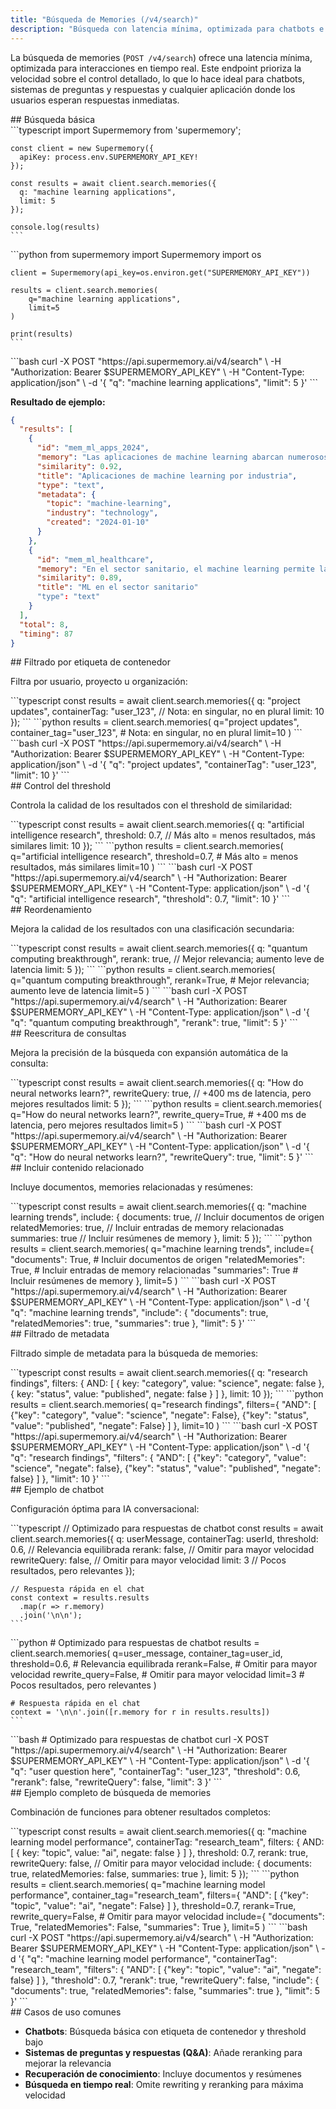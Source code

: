 ```yaml
---
title: "Búsqueda de Memories (/v4/search)"
description: "Búsqueda con latencia mínima, optimizada para chatbots e IA conversacional"
---
```


La búsqueda de memories (`POST /v4/search`) ofrece una latencia mínima, optimizada para interacciones en tiempo real. Este endpoint prioriza la velocidad sobre el control detallado, lo que lo hace ideal para chatbots, sistemas de preguntas y respuestas y cualquier aplicación donde los usuarios esperan respuestas inmediatas.

<div id="basic-search">
  ## Búsqueda básica
</div>

<Tabs>
  <Tab title="TypeScript">
    ```typescript
    import Supermemory from 'supermemory';

    const client = new Supermemory({
      apiKey: process.env.SUPERMEMORY_API_KEY!
    });

    const results = await client.search.memories({
      q: "machine learning applications",
      limit: 5
    });

    console.log(results)
    ```
  </Tab>

  <Tab title="Python">
    ```python
    from supermemory import Supermemory
    import os

    client = Supermemory(api_key=os.environ.get("SUPERMEMORY_API_KEY"))

    results = client.search.memories(
        q="machine learning applications",
        limit=5
    )

    print(results)
    ```
  </Tab>

  <Tab title="cURL">
    ```bash
    curl -X POST "https://api.supermemory.ai/v4/search" \
      -H "Authorization: Bearer $SUPERMEMORY_API_KEY" \
      -H "Content-Type: application/json" \
      -d '{
        "q": "machine learning applications",
        "limit": 5
      }'
    ```
  </Tab>
</Tabs>

**Resultado de ejemplo:**

```json
{
  "results": [
    {
      "id": "mem_ml_apps_2024",
      "memory": "Las aplicaciones de machine learning abarcan numerosos sectores, incluida la atención sanitaria (diagnóstico por imagen, descubrimiento de fármacos), las finanzas (detección de fraude, negociación algorítmica), los vehículos autónomos (visión por computadora, planificación de rutas) y el procesamiento del lenguaje natural (chatbots, servicios de traducción).",
      "similarity": 0.92,
      "title": "Aplicaciones de machine learning por industria",
      "type": "text",
      "metadata": {
        "topic": "machine-learning",
        "industry": "technology",
        "created": "2024-01-10"
      }
    },
    {
      "id": "mem_ml_healthcare",
      "memory": "En el sector sanitario, el machine learning permite la detección temprana de enfermedades mediante el análisis de imágenes médicas, recomendaciones de tratamientos personalizados y la aceleración del descubrimiento de fármacos al predecir el comportamiento molecular.",
      "similarity": 0.89,
      "title": "ML en el sector sanitario"
      "type": "text"
    }
  ],
  "total": 8,
  "timing": 87
}
```


<div id="container-tag-filtering">
  ## Filtrado por etiqueta de contenedor
</div>

Filtra por usuario, proyecto u organización:

<Tabs>
  <Tab title="TypeScript">
    ```typescript
    const results = await client.search.memories({
      q: "project updates",
      containerTag: "user_123",  // Nota: en singular, no en plural
      limit: 10
    });
    ```
  </Tab>
  <Tab title="Python">
    ```python
    results = client.search.memories(
        q="project updates",
        container_tag="user_123",  # Nota: en singular, no en plural
        limit=10
    )
    ```
  </Tab>
  <Tab title="cURL">
    ```bash
    curl -X POST "https://api.supermemory.ai/v4/search" \
      -H "Authorization: Bearer $SUPERMEMORY_API_KEY" \
      -H "Content-Type: application/json" \
      -d '{
        "q": "project updates",
        "containerTag": "user_123",
        "limit": 10
      }'
    ```
  </Tab>
</Tabs>

<div id="threshold-control">
  ## Control del threshold
</div>

Controla la calidad de los resultados con el threshold de similaridad:

<Tabs>
  <Tab title="TypeScript">
    ```typescript
    const results = await client.search.memories({
      q: "artificial intelligence research",
      threshold: 0.7,  // Más alto = menos resultados, más similares
      limit: 10
    });
    ```
  </Tab>
  <Tab title="Python">
    ```python
    results = client.search.memories(
        q="artificial intelligence research",
        threshold=0.7,  # Más alto = menos resultados, más similares
        limit=10
    )
    ```
  </Tab>
  <Tab title="cURL">
    ```bash
    curl -X POST "https://api.supermemory.ai/v4/search" \
      -H "Authorization: Bearer $SUPERMEMORY_API_KEY" \
      -H "Content-Type: application/json" \
      -d '{
        "q": "artificial intelligence research",
        "threshold": 0.7,
        "limit": 10
      }'
    ```
  </Tab>
</Tabs>

<div id="reranking">
  ## Reordenamiento
</div>

Mejora la calidad de los resultados con una clasificación secundaria:

<Tabs>
  <Tab title="TypeScript">
    ```typescript
    const results = await client.search.memories({
      q: "quantum computing breakthrough",
      rerank: true,  // Mejor relevancia; aumento leve de latencia
      limit: 5
    });
    ```
  </Tab>
  <Tab title="Python">
    ```python
    results = client.search.memories(
        q="quantum computing breakthrough",
        rerank=True,  # Mejor relevancia; aumento leve de latencia
        limit=5
    )
    ```
  </Tab>
  <Tab title="cURL">
    ```bash
    curl -X POST "https://api.supermemory.ai/v4/search" \
      -H "Authorization: Bearer $SUPERMEMORY_API_KEY" \
      -H "Content-Type: application/json" \
      -d '{
        "q": "quantum computing breakthrough",
        "rerank": true,
        "limit": 5
      }'
    ```
  </Tab>
</Tabs>

<div id="query-rewriting">
  ## Reescritura de consultas
</div>

Mejora la precisión de la búsqueda con expansión automática de la consulta:

<Tabs>
  <Tab title="TypeScript">
    ```typescript
    const results = await client.search.memories({
      q: "How do neural networks learn?",
      rewriteQuery: true,  // +400 ms de latencia, pero mejores resultados
      limit: 5
    });
    ```
  </Tab>
  <Tab title="Python">
    ```python
    results = client.search.memories(
        q="How do neural networks learn?",
        rewrite_query=True,  # +400 ms de latencia, pero mejores resultados
        limit=5
    )
    ```
  </Tab>
  <Tab title="cURL">
    ```bash
    curl -X POST "https://api.supermemory.ai/v4/search" \
      -H "Authorization: Bearer $SUPERMEMORY_API_KEY" \
      -H "Content-Type: application/json" \
      -d '{
        "q": "How do neural networks learn?",
        "rewriteQuery": true,
        "limit": 5
      }'
    ```
  </Tab>
</Tabs>

<div id="include-related-content">
  ## Incluir contenido relacionado
</div>

Incluye documentos, memories relacionadas y resúmenes:

<Tabs>
  <Tab title="TypeScript">
    ```typescript
    const results = await client.search.memories({
      q: "machine learning trends",
      include: {
        documents: true,        // Incluir documentos de origen
        relatedMemories: true,  // Incluir entradas de memory relacionadas
        summaries: true         // Incluir resúmenes de memory
      },
      limit: 5
    });
    ```
  </Tab>
  <Tab title="Python">
    ```python
    results = client.search.memories(
        q="machine learning trends",
        include={
            "documents": True,        # Incluir documentos de origen
            "relatedMemories": True,  # Incluir entradas de memory relacionadas
            "summaries": True         # Incluir resúmenes de memory
        },
        limit=5
    )
    ```
  </Tab>
  <Tab title="cURL">
    ```bash
    curl -X POST "https://api.supermemory.ai/v4/search" \
      -H "Authorization: Bearer $SUPERMEMORY_API_KEY" \
      -H "Content-Type: application/json" \
      -d '{
        "q": "machine learning trends",
        "include": {
          "documents": true,
          "relatedMemories": true,
          "summaries": true
        },
        "limit": 5
      }'
    ```
  </Tab>
</Tabs>

<div id="metadata-filtering">
  ## Filtrado de metadata
</div>

Filtrado simple de metadata para la búsqueda de memories:

<Tabs>
  <Tab title="TypeScript">
    ```typescript
    const results = await client.search.memories({
      q: "research findings",
      filters: {
        AND: [
          { key: "category", value: "science", negate: false },
          { key: "status", value: "published", negate: false }
        ]
      },
      limit: 10
    });
    ```
  </Tab>
  <Tab title="Python">
    ```python
    results = client.search.memories(
        q="research findings",
        filters={
            "AND": [
                {"key": "category", "value": "science", "negate": False},
                {"key": "status", "value": "published", "negate": False}
            ]
        },
        limit=10
    )
    ```
  </Tab>
  <Tab title="cURL">
    ```bash
    curl -X POST "https://api.supermemory.ai/v4/search" \
      -H "Authorization: Bearer $SUPERMEMORY_API_KEY" \
      -H "Content-Type: application/json" \
      -d '{
        "q": "research findings",
        "filters": {
          "AND": [
            {"key": "category", "value": "science", "negate": false},
            {"key": "status", "value": "published", "negate": false}
          ]
        },
        "limit": 10
      }'
    ```
  </Tab>
</Tabs>

<div id="chatbot-example">
  ## Ejemplo de chatbot
</div>

Configuración óptima para IA conversacional:

<Tabs>
  <Tab title="TypeScript">
    ```typescript
    // Optimizado para respuestas de chatbot
    const results = await client.search.memories({
      q: userMessage,
      containerTag: userId,
      threshold: 0.6,     // Relevancia equilibrada
      rerank: false,      // Omitir para mayor velocidad
      rewriteQuery: false, // Omitir para mayor velocidad
      limit: 3            // Pocos resultados, pero relevantes
    });

    // Respuesta rápida en el chat
    const context = results.results
      .map(r => r.memory)
      .join('\n\n');
    ```
  </Tab>
  <Tab title="Python">
    ```python
    # Optimizado para respuestas de chatbot
    results = client.search.memories(
        q=user_message,
        container_tag=user_id,
        threshold=0.6,       # Relevancia equilibrada
        rerank=False,        # Omitir para mayor velocidad
        rewrite_query=False, # Omitir para mayor velocidad
        limit=3              # Pocos resultados, pero relevantes
    )

    # Respuesta rápida en el chat
    context = '\n\n'.join([r.memory for r in results.results])
    ```
  </Tab>
  <Tab title="cURL">
    ```bash
    # Optimizado para respuestas de chatbot
    curl -X POST "https://api.supermemory.ai/v4/search" \
      -H "Authorization: Bearer $SUPERMEMORY_API_KEY" \
      -H "Content-Type: application/json" \
      -d '{
        "q": "user question here",
        "containerTag": "user_123",
        "threshold": 0.6,
        "rerank": false,
        "rewriteQuery": false,
        "limit": 3
      }'
    ```
  </Tab>
</Tabs>

<div id="complete-memories-search-example">
  ## Ejemplo completo de búsqueda de memories
</div>

Combinación de funciones para obtener resultados completos:

<Tabs>
  <Tab title="TypeScript">
    ```typescript
    const results = await client.search.memories({
      q: "machine learning model performance",
      containerTag: "research_team",
      filters: {
        AND: [
          { key: "topic", value: "ai", negate: false }
        ]
      },
      threshold: 0.7,
      rerank: true,
      rewriteQuery: false, // Omitir para mayor velocidad
      include: {
        documents: true,
        relatedMemories: false,
        summaries: true
      },
      limit: 5
    });
    ```
  </Tab>
  <Tab title="Python">
    ```python
    results = client.search.memories(
        q="machine learning model performance",
        container_tag="research_team",
        filters={
            "AND": [
                {"key": "topic", "value": "ai", "negate": False}
            ]
        },
        threshold=0.7,
        rerank=True,
        rewrite_query=False,  # Omitir para mayor velocidad
        include={
            "documents": True,
            "relatedMemories": False,
            "summaries": True
        },
        limit=5
    )
    ```
  </Tab>
  <Tab title="cURL">
    ```bash
    curl -X POST "https://api.supermemory.ai/v4/search" \
      -H "Authorization: Bearer $SUPERMEMORY_API_KEY" \
      -H "Content-Type: application/json" \
      -d '{
        "q": "machine learning model performance",
        "containerTag": "research_team",
        "filters": {
          "AND": [
            {"key": "topic", "value": "ai", "negate": false}
          ]
        },
        "threshold": 0.7,
        "rerank": true,
        "rewriteQuery": false,
        "include": {
          "documents": true,
          "relatedMemories": false,
          "summaries": true
        },
        "limit": 5
      }'
    ```
  </Tab>
</Tabs>

<div id="comon-use-cases">
  ## Casos de uso comunes
</div>

- **Chatbots**: Búsqueda básica con etiqueta de contenedor y threshold bajo
- **Sistemas de preguntas y respuestas (Q&A)**: Añade reranking para mejorar la relevancia
- **Recuperación de conocimiento**: Incluye documentos y resúmenes
- **Búsqueda en tiempo real**: Omite rewriting y reranking para máxima velocidad
